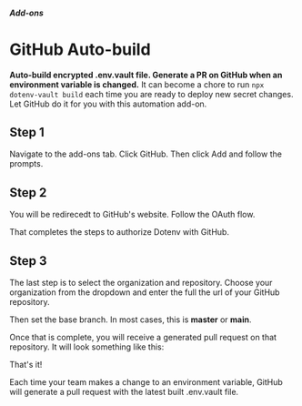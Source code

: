 

##### Add-ons
# GitHub Auto-build

**Auto-build encrypted .env.vault file. Generate a PR on GitHub when an environment variable is changed.** It can become a chore to run `npx dotenv-vault build` each time you are ready to deploy new secret changes. Let GitHub do it for you with this automation add-on.

## Step 1

Navigate to the add-ons tab. Click GitHub. Then click Add and follow the prompts.

<ScreenshotBrowser url='/assets/img/cloudinary/development-Dotenv_3_omsmdq.png' />

## Step 2

You will be redirecedt to GitHub's website. Follow the OAuth flow.

<ScreenshotBrowser url='/assets/img/cloudinary/development-Dotenv_4_rcd5d9.png' />

That completes the steps to authorize Dotenv with GitHub.

## Step 3

The last step is to select the organization and repository. Choose your organization from the dropdown and enter the full the url of your GitHub repository.

Then set the base branch. In most cases, this is **master** or **main**.

<ScreenshotBrowser url='/assets/img/cloudinary/development-Dotenv_5_kwwspz.png' />

Once that is complete, you will receive a generated pull request on that repository. It will look something like this:


<ScreenshotBrowser url='/assets/img/cloudinary/Screen_Shot_2022-12-23_at_2.11.29_PM_gr1cwu.png' />

That's it!

Each time your team makes a change to an environment variable, GitHub will generate a pull request with the latest built .env.vault file.

